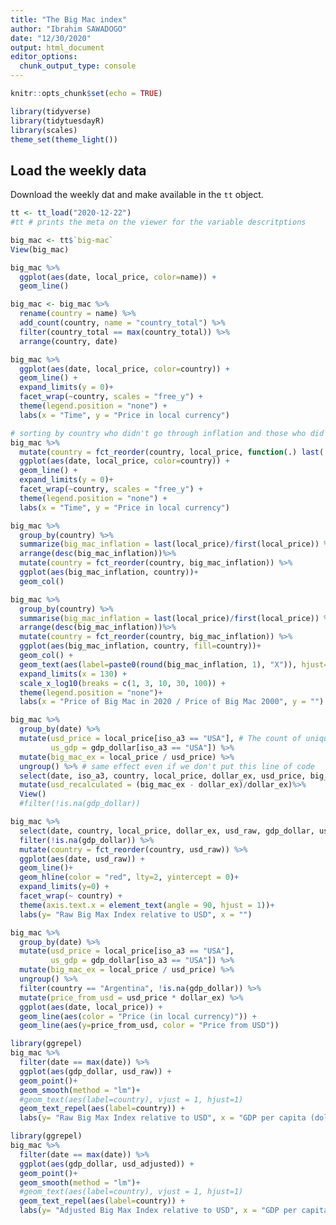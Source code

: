 ```yaml
---
title: "The Big Mac index"
author: "Ibrahim SAWADOGO"
date: "12/30/2020"
output: html_document
editor_options: 
  chunk_output_type: console
---
```


```r
knitr::opts_chunk$set(echo = TRUE)

library(tidyverse)
library(tidytuesdayR)
library(scales)
theme_set(theme_light())
```

## Load the weekly data
Download the weekly dat and make available in the `tt` object.
```r
tt <- tt_load("2020-12-22")
#tt # prints the meta on the viewer for the variable descritptions
```

```r
big_mac <- tt$`big-mac`
View(big_mac)
```

```r
big_mac %>% 
  ggplot(aes(date, local_price, color=name)) +
  geom_line()
```

```r
big_mac <- big_mac %>%
  rename(country = name) %>%
  add_count(country, name = "country_total") %>%
  filter(country_total == max(country_total)) %>%
  arrange(country, date) 
```

```r
big_mac %>%
  ggplot(aes(date, local_price, color=country)) +
  geom_line() +
  expand_limits(y = 0)+
  facet_wrap(~country, scales = "free_y") +
  theme(legend.position = "none") +
  labs(x = "Time", y = "Price in local currency")
```

```r
# sorting by country who didn't go through inflation and those who did
big_mac %>%
  mutate(country = fct_reorder(country, local_price, function(.) last(.) / first(.))) %>%
  ggplot(aes(date, local_price, color=country)) +
  geom_line() +
  expand_limits(y = 0)+
  facet_wrap(~country, scales = "free_y") +
  theme(legend.position = "none") +
  labs(x = "Time", y = "Price in local currency")
```

```r
big_mac %>%
  group_by(country) %>%
  summarize(big_mac_inflation = last(local_price)/first(local_price)) %>%
  arrange(desc(big_mac_inflation))%>%
  mutate(country = fct_reorder(country, big_mac_inflation)) %>%
  ggplot(aes(big_mac_inflation, country))+
  geom_col()
```


```r
big_mac %>%
  group_by(country) %>%
  summarise(big_mac_inflation = last(local_price)/first(local_price)) %>%
  arrange(desc(big_mac_inflation))%>%
  mutate(country = fct_reorder(country, big_mac_inflation)) %>%
  ggplot(aes(big_mac_inflation, country, fill=country))+
  geom_col() +
  geom_text(aes(label=paste0(round(big_mac_inflation, 1), "X")), hjust=0)+
  expand_limits(x = 130) +
  scale_x_log10(breaks = c(1, 3, 10, 30, 100)) +
  theme(legend.position = "none")+
  labs(x = "Price of Big Mac in 2020 / Price of Big Mac 2000", y = "")
```

```r
big_mac %>% 
  group_by(date) %>%
  mutate(usd_price = local_price[iso_a3 == "USA"], # The count of unique date is 33, which is the size of big_mac$local_price[big_mac$iso_a3 == "USA"]
         us_gdp = gdp_dollar[iso_a3 == "USA"]) %>%
  mutate(big_mac_ex = local_price / usd_price) %>%
  ungroup() %>% # same effect even if we don't put this line of code
  select(date, iso_a3, country, local_price, dollar_ex, usd_price, big_mac_ex, usd_raw, gdp_dollar, us_gdp, usd_adjusted) %>%
  mutate(usd_recalculated = (big_mac_ex - dollar_ex)/dollar_ex)%>%
  View()
  #filter(!is.na(gdp_dollar))
```


```r
big_mac %>% 
  select(date, country, local_price, dollar_ex, usd_raw, gdp_dollar, usd_adjusted) %>%
  filter(!is.na(gdp_dollar)) %>%
  mutate(country = fct_reorder(country, usd_raw)) %>%
  ggplot(aes(date, usd_raw)) +
  geom_line()+
  geom_hline(color = "red", lty=2, yintercept = 0)+
  expand_limits(y=0) +
  facet_wrap(~ country) +
  theme(axis.text.x = element_text(angle = 90, hjust = 1))+
  labs(y= "Raw Big Max Index relative to USD", x = "")
```


```r
big_mac %>%
  group_by(date) %>%
  mutate(usd_price = local_price[iso_a3 == "USA"], 
         us_gdp = gdp_dollar[iso_a3 == "USA"]) %>%
  mutate(big_mac_ex = local_price / usd_price) %>%
  ungroup() %>% 
  filter(country == "Argentina", !is.na(gdp_dollar)) %>%
  mutate(price_from_usd = usd_price * dollar_ex) %>%
  ggplot(aes(date, local_price)) +
  geom_line(aes(color = "Price (in local currency)")) +
  geom_line(aes(y=price_from_usd, color = "Price from USD"))
```


```r
library(ggrepel)
big_mac %>%
  filter(date == max(date)) %>%
  ggplot(aes(gdp_dollar, usd_raw)) +
  geom_point()+
  geom_smooth(method = "lm")+
  #geom_text(aes(label=country), vjust = 1, hjust=1)
  geom_text_repel(aes(label=country)) +
  labs(y= "Raw Big Max Index relative to USD", x = "GDP per capita (dollars)")

```


```r
library(ggrepel)
big_mac %>%
  filter(date == max(date)) %>%
  ggplot(aes(gdp_dollar, usd_adjusted)) +
  geom_point()+
  geom_smooth(method = "lm")+
  #geom_text(aes(label=country), vjust = 1, hjust=1)
  geom_text_repel(aes(label=country)) +
  labs(y= "Adjusted Big Max Index relative to USD", x = "GDP per capita (dollars)")

```


```r

```


```r

```






